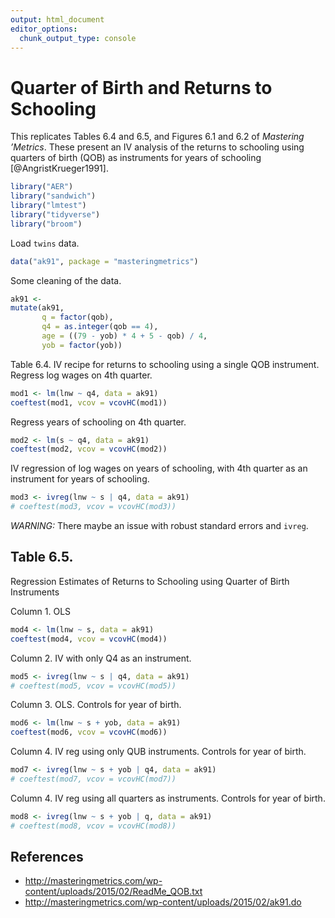 ```yaml
---
output: html_document
editor_options: 
  chunk_output_type: console
---
```

# Quarter of Birth and Returns to Schooling

This replicates Tables 6.4 and 6.5, and Figures 6.1 and 6.2 of *Mastering 'Metrics*. 
These present an IV analysis of the returns to schooling using quarters of birth (QOB) as instruments for years of schooling [@AngristKrueger1991].


```r
library("AER")
library("sandwich")
library("lmtest")
library("tidyverse")
library("broom")

```

Load `twins` data.
```r
data("ak91", package = "masteringmetrics")
```

Some cleaning of the data.
```r
ak91 <- 
mutate(ak91, 
       q = factor(qob),
       q4 = as.integer(qob == 4),
       age = ((79 - yob) * 4 + 5 - qob) / 4,
       yob = factor(yob))
```


Table 6.4. IV recipe for returns to schooling using a single QOB instrument.
Regress log wages on 4th quarter.
```r
mod1 <- lm(lnw ~ q4, data = ak91)
coeftest(mod1, vcov = vcovHC(mod1))
```
Regress years of schooling on 4th quarter.
```r
mod2 <- lm(s ~ q4, data = ak91)
coeftest(mod2, vcov = vcovHC(mod2))
```
IV regression of log wages on years of schooling, with 4th quarter as an instrument for years of schooling.
```r
mod3 <- ivreg(lnw ~ s | q4, data = ak91)
# coeftest(mod3, vcov = vcovHC(mod3))
```
*WARNING:* There maybe an issue with robust standard errors and `ivreg`.

## Table 6.5. 

Regression Estimates of Returns to Schooling using Quarter of Birth Instruments

Column 1. OLS
```r
mod4 <- lm(lnw ~ s, data = ak91)
coeftest(mod4, vcov = vcovHC(mod4))
```


Column 2. IV with only Q4 as an instrument.
```r
mod5 <- ivreg(lnw ~ s | q4, data = ak91)
# coeftest(mod5, vcov = vcovHC(mod5))
```

Column 3. OLS. Controls for year of birth.
```r
mod6 <- lm(lnw ~ s + yob, data = ak91)
coeftest(mod6, vcov = vcovHC(mod6))
```


Column 4. IV reg using only QUB instruments. Controls for year of birth.
```r
mod7 <- ivreg(lnw ~ s + yob | q4, data = ak91)
# coeftest(mod7, vcov = vcovHC(mod7))
```

Column 4. IV reg using all quarters as instruments. Controls for year of birth.
```r
mod8 <- ivreg(lnw ~ s + yob | q, data = ak91)
# coeftest(mod8, vcov = vcovHC(mod8))
```



## References {-}

-   <http://masteringmetrics.com/wp-content/uploads/2015/02/ReadMe_QOB.txt>
-   <http://masteringmetrics.com/wp-content/uploads/2015/02/ak91.do>
